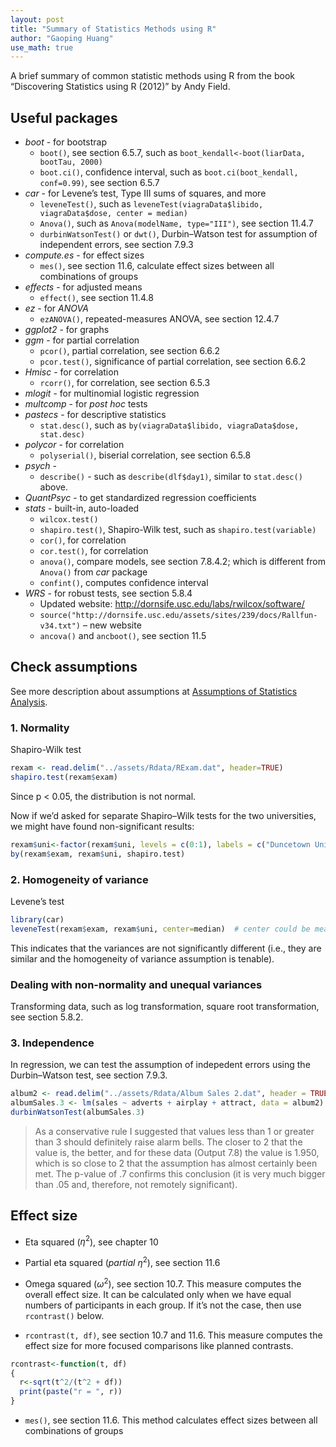 ---
layout: post
title: "Summary of Statistics Methods using R"
author: "Gaoping Huang"
use_math: true
---


A brief summary of common statistic methods using R from the book "Discovering Statistics using R (2012)" by Andy Field.


## Useful packages
* *boot* - for bootstrap
    * `boot()`, see section 6.5.7, such as `boot_kendall<-boot(liarData, bootTau, 2000)`
    * `boot.ci()`, confidence interval, such as `boot.ci(boot_kendall, conf=0.99)`, see section 6.5.7
* *car* - for Levene's test, Type III sums of squares, and more
    * `leveneTest()`, such as `leveneTest(viagraData$libido, viagraData$dose, center = median)`
    * `Anova()`, such as `Anova(modelName, type="III")`, see section 11.4.7
    * `durbinWatsonTest()` or `dwt()`, Durbin–Watson test for assumption of independent errors, see section 7.9.3
* *compute.es* - for effect sizes
    * `mes()`, see section 11.6, calculate effect sizes between all combinations of groups
* *effects* - for adjusted means
    * `effect()`, see section 11.4.8
* *ez* - for *ANOVA*
    * `ezANOVA()`, repeated-measures ANOVA, see section 12.4.7
* *ggplot2* - for graphs
* *ggm* - for partial correlation
    * `pcor()`, partial correlation, see section 6.6.2
    * `pcor.test()`, significance of partial correlation, see section 6.6.2
* *Hmisc* - for correlation
    * `rcorr()`, for correlation, see section 6.5.3
* *mlogit* - for multinomial logistic regression
* *multcomp* - for *post hoc* tests
* *pastecs* - for descriptive statistics
    * `stat.desc()`, such as `by(viagraData$libido, viagraData$dose, stat.desc)`
* *polycor* - for correlation
    * `polyserial()`, biserial correlation, see section 6.5.8
* *psych* -
    * `describe()` - such as `describe(dlf$day1)`, similar to `stat.desc()` above.
* *QuantPsyc* - to get standardized regression coefficients
* *stats* - built-in, auto-loaded
    * `wilcox.test()`
    * `shapiro.test()`, Shapiro-Wilk test, such as `shapiro.test(variable)`
    * `cor()`, for correlation
    * `cor.test()`, for correlation
    * `anova()`, compare models, see section 7.8.4.2; which is different from `Anova()` from *car* package
    * `confint()`, computes confidence interval
* *WRS* - for robust tests, see section 5.8.4
  * Updated website: <http://dornsife.usc.edu/labs/rwilcox/software/>
  * `source("http://dornsife.usc.edu/assets/sites/239/docs/Rallfun-v34.txt")`  -- new website
  * `ancova()` and `ancboot()`, see section 11.5


## Check assumptions
See more description about assumptions at [Assumptions of Statistics Analysis](/2017/11/01/assumptions-of-statistics-methods).

### 1. Normality
Shapiro-Wilk test
```{r RExam_shapiro_test1}
rexam <- read.delim("../assets/Rdata/RExam.dat", header=TRUE)
shapiro.test(rexam$exam)
```
Since p < 0.05, the distribution is not normal.

Now if we’d asked for separate Shapiro–Wilk tests for the two universities, we might have found non-significant results:
```{r RExam_shapiro_test2}
rexam$uni<-factor(rexam$uni, levels = c(0:1), labels = c("Duncetown University", "Sussex University"))
by(rexam$exam, rexam$uni, shapiro.test)
```

### 2. Homogeneity of variance
Levene's test
```{r RExam_levene_test}
library(car)
leveneTest(rexam$exam, rexam$uni, center=median)  # center could be mean
```
This indicates that the variances are not significantly different (i.e., they are similar and the homogeneity of variance assumption is tenable).

### Dealing with non-normality and unequal variances
Transforming data, such as log transformation, square root transformation, see section 5.8.2.

### 3. Independence
In regression, we can test the assumption of indepedent errors using the Durbin–Watson test, see section 7.9.3.
```{r independence_ex}
album2 <- read.delim("../assets/Rdata/Album Sales 2.dat", header = TRUE)
albumSales.3 <- lm(sales ~ adverts + airplay + attract, data = album2)
durbinWatsonTest(albumSales.3)
```
> As a conservative rule I suggested that values less than 1 or greater than 3 should definitely raise alarm bells. The closer to 2 that the value is, the better, and for these data (Output 7.8) the value is 1.950, which is so close to 2 that the assumption has almost certainly been met. The p-value of .7 confirms this conclusion (it is very much bigger than .05 and, therefore, not remotely significant).



## Effect size

* Eta squared ($\eta^2$), see chapter 10

* Partial eta squared (*partial* $\eta^2$), see section 11.6

* Omega squared ($\omega^2$), see section 10.7.
This measure computes the overall effect size. It can be calculated only when we have equal numbers of participants in each group. If it's not the case, then use `rcontrast()` below.

* `rcontrast(t, df)`, see section 10.7 and 11.6.
This measure computes the effect size for more focused comparisons like planned contrasts.
``` {r rcontrast}
rcontrast<-function(t, df)
{
  r<-sqrt(t^2/(t^2 + df))
  print(paste("r = ", r))
}
```

* `mes()`, see section 11.6.
This method calculates effect sizes between all combinations of groups

